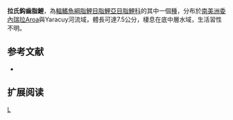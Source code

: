 {{Speciesbox 
| genus = Creagrutus
| species = lassoi
| status = NE
| status_system = IUCN3.1
| authority =  [[Vari|Vari]] & [[Harold|Harold]], 2001
| synonyms = 
}}
'''拉氏鈎齒脂鯉'''，為[[輻鰭魚綱|輻鰭魚綱]][[脂鯉目|脂鯉目]][[脂鯉亞目|脂鯉亞目]][[脂鯉科|脂鯉科]]的其中一個[[種|種]]，分布於[[南美洲|南美洲]][[委內瑞拉|委內瑞拉]]Aroa與Yaracuy河流域，體長可達7.5公分，棲息在底中層水域，生活習性不明。

==参考文献==
{{refbegin}}
*{{FishBase_species|genus=Creagrutus|species=lassoi|year=2014|month=1}}
{{refend}}

== 扩展阅读 ==
{{refbegin}}
{{wikispecies-inline|Creagrutus lassoi|拉氏鈎齒脂鯉}}
{{refend}}
{{Taxonbar|from=Q5672066}}

[[Category:鈎齒脂鯉屬|L]]


{{魚類小作品}}